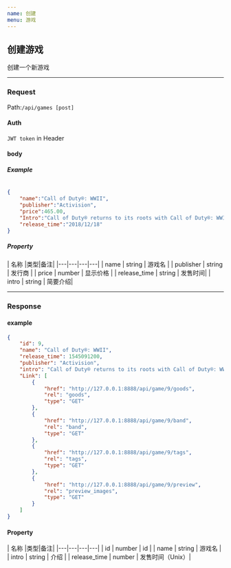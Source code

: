 ```yaml
---
name: 创建
menu: 游戏
---
```


## 创建游戏
创建一个新游戏

---

### Request
Path:`/api/games [post]`

#### Auth
`JWT token` in Header

#### body

##### Example
```json

{
	"name":"Call of Duty®: WWII",
	"publisher":"Activision",
	"price":465.00,
	"Intro":"Call of Duty® returns to its roots with Call of Duty®: WWII - a breathtaking experience that redefines World War II for a new gaming generation.",
	"release_time":"2018/12/18"
}

```

##### Property
| 名称 |类型|备注|
|---|---|---|---|
| name | string |  游戏名 |
| publisher | string |  发行商 |
| price | number | 显示价格 |
| release_time | string | 发售时间|
| intro | string | 简要介绍|

---

### Response

#### example
```json
{
    "id": 9,
    "name": "Call of Duty®: WWII",
    "release_time": 1545091200,
    "publisher": "Activision",
    "intro": "Call of Duty® returns to its roots with Call of Duty®: WWII - a breathtaking experience that redefines World War II for a new gaming generation.",
    "Link": [
        {
            "href": "http://127.0.0.1:8888/api/game/9/goods",
            "rel": "goods",
            "type": "GET"
        },
        {
            "href": "http://127.0.0.1:8888/api/game/9/band",
            "rel": "band",
            "type": "GET"
        },
        {
            "href": "http://127.0.0.1:8888/api/game/9/tags",
            "rel": "tags",
            "type": "GET"
        },
        {
            "href": "http://127.0.0.1:8888/api/game/9/preview",
            "rel": "preview_images",
            "type": "GET"
        }
    ]
}
```

#### Property
| 名称 |类型|备注|
|---|---|---|---|
| id | number |  id |
| name | string |  游戏名 |
| intro | string |  介绍 |
| release_time | number | 发售时间（Unix）|
